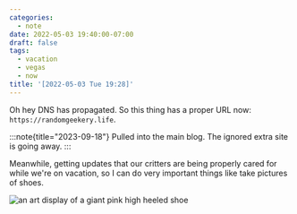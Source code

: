 ```yaml
---
categories:
  - note
date: 2022-05-03 19:40:00-07:00
draft: false
tags:
  - vacation
  - vegas
  - now
title: '[2022-05-03 Tue 19:28]'
---
```


Oh hey DNS has propagated. So this thing has a proper URL now: `https://randomgeekery.life`.

:::note{title="2023-09-18"}
Pulled into the main blog. The ignored extra site is going away.
:::

Meanwhile, getting updates that our critters are being properly cared for while we're on vacation, so I can do very important things like take pictures of shoes.

![an art display of a giant pink high heeled shoe](@img/2022/a-shoe-in-vegas.jpeg "A show in Vegas")
